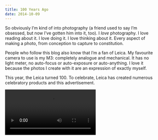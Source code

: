 ```yaml
---
title: 100 Years Ago
date: 2014-10-09
---
```


So obviously I’m kind of into photography (a friend used to say I’m obsessed, but now I’ve gotten him into it, too). I _love_ photography. I love reading about it. I love doing it. I love thinking about it. Every aspect of making a photo, from conception to capture to constitution.

People who follow this blog also know that I’m a fan of Leica. My favourite camera to use is my M3: completely analogue and mechanical. It has no light meter, no auto-focus or auto-exposure or auto-anything. I love it because the photos I create with it are an expression of exactly myself.

This year, the Leica turned 100. To celebrate, Leica has created numerous celebratory products and this advertisement.

<Video src="//player.vimeo.com/video/107622839?wmode=opaque&amp;api=1" />

OK, fine, you watch it. And you probably think something like “jeez this company has its head up its own ass”, and you’re not wrong. But so does Apple, a company I suspect the majority of readers of this blog would defend. (I’m far from the first to make the Leica/Apple comparison.)

Like Apple, Leica has a history that involves near-bankruptcy. They made a very bad decision with the M5 (firing Steve Jobs), languished for a few years (hiring Gil Amelio), and resurrected itself by returning to its roots with the M4-2 (hiring Steve Jobs back). It’s folklore in the photography community, as is the comeback of Apple in the developer community.

So we’ve established that Leica has a history, but does it have _significance_? I mean, Apple revolutionized the personal computer – really, it invented the platform. What did Leica do?

The ad holds the key: Leica didn’t invent photography, but it did invent _photography_. What the hell does that mean? Well, let me tell you a story.

It’s the early twentieth century. There is a company in Germany that manufactures microscopes. The head of its R&D department loves to take walks in the forest, and wants to take photos on those walks. But he can’t. Oskar Barnack has asthma and the only cameras that existed were large, heavy contraptions that one had to carry around. He couldn’t do that without getting an asthma attack.

So he did something marvellous: he invented a new camera. One that could fit into a pocket. Unlike the existing cameras of the time, this one didn’t take photos on 4x5” (or larger) negatives. It used motion picture film, perforated on the edges, to capture images. 35mm photography had just been invented.

The ridiculously small negatives were not welcomed by the existing photographic community, who insisted they were too small to be of value. But a few years later, the first Leica was commercially available for sale, sparking an entire industry into existence.

When the advertisement above says that the Leica took the camera out of the studio and put it into real life, it’s not an exaggeration. It was the goal and motive of the first 35mm camera.

That invention – that little camera created so an asthmatic man could take photos on walks in the forest – it didn’t just change the course of photography, it changed the course of _humanity_.

So yeah, the ad is kind of pretentious, but Leica is also deserving of the gravitas it implies. Whether or not Leica is a camera worth continuing to use today is another topic, but no one can deny the monumental impact that the company has had on photography, and on humanity.
